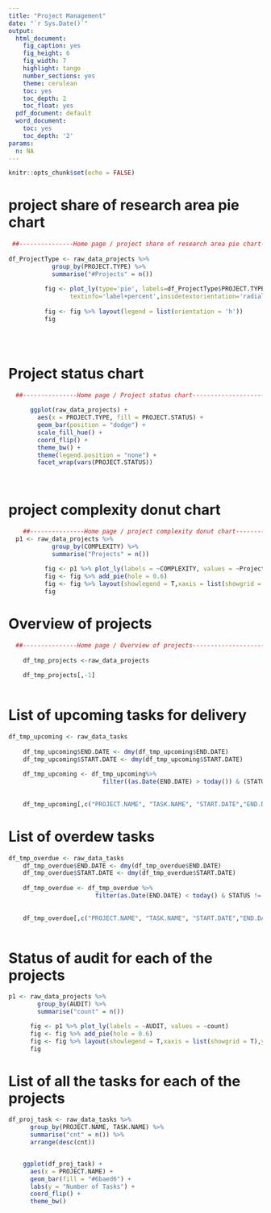 ```yaml
---
title: "Project Management"
date: "`r Sys.Date()`"
output:
  html_document:
    fig_caption: yes
    fig_height: 6
    fig_width: 7
    highlight: tango
    number_sections: yes
    theme: cerulean
    toc: yes
    toc_depth: 2
    toc_float: yes
  pdf_document: default
  word_document:
    toc: yes
    toc_depth: '2'
params:
  n: NA
---
```



```r
knitr::opts_chunk$set(echo = FALSE)
```

<!-- ```{r} -->
<!-- library(shiny) -->
<!-- library(shinydashboard) -->
<!-- library(dplyr) -->
<!-- library(leaflet) -->
<!-- library(ggplot2) -->
<!-- library(tidyverse) -->
<!-- library(DT) -->
<!-- library(plotly) -->
<!-- library(purrr) -->
<!-- library(glue) -->
<!-- library(rhandsontable) -->
<!-- library(tidyr) -->
<!-- library(shinyalert) -->
<!-- library(shinyjs) -->
<!-- library(supercaliheatmapwidget) -->
<!-- library(lubridate) -->
<!-- library(vistime) -->
<!-- library(timevis) -->
<!-- library(rmarkdown) -->



<!-- raw_data_tasks <- read.csv("./Data/task_tracker.csv") -->
<!-- raw_data_projects <- read.csv("./Data/project_tracker.csv") -->
<!-- raw_data_team <- read.csv("./Data/team_tracker.csv") -->
<!-- raw_data_time <- read.csv("./Data/time_tracker.csv") -->
<!-- raw_data_time$day <- dmy(raw_data_time$day) -->

<!-- ``` -->




# **project share of research area pie chart**


  
```r

 ##---------------Home page / project share of research area pie chart------------------------------------------
    
df_ProjectType <- raw_data_projects %>% 
            group_by(PROJECT.TYPE) %>% 
            summarise("#Projects" = n())
          
          fig <- plot_ly(type='pie', labels=df_ProjectType$PROJECT.TYPE, values=df_ProjectType$`#Projects`, 
                 textinfo='label+percent',insidetextorientation='radial')
          
          fig <- fig %>% layout(legend = list(orientation = 'h'))
          fig
          

  
```    

# **Project status chart**  
```r

  ##---------------Home page / Project status chart--------------------------------------------------------------
    
      ggplot(raw_data_projects) +
        aes(x = PROJECT.TYPE, fill = PROJECT.STATUS) +
        geom_bar(position = "dodge") +
        scale_fill_hue() +
        coord_flip() +
        theme_bw() +
        theme(legend.position = "none") +
        facet_wrap(vars(PROJECT.STATUS))
        
    

```

# **project complexity donut chart**
```r

    ##---------------Home page / project complexity donut chart-------------------------------------------------  
  p1 <- raw_data_projects %>%
            group_by(COMPLEXITY) %>%
            summarise("Projects" = n())
          
          fig <- p1 %>% plot_ly(labels = ~COMPLEXITY, values = ~Projects)
          fig <- fig %>% add_pie(hole = 0.6)
          fig <- fig %>% layout(showlegend = T,xaxis = list(showgrid = T),yaxis = list(showgrid = T))
          fig  

```

# **Overview of projects**
```r

  ##---------------Home page / Overview of projects------------------------------------------------- 
  
    df_tmp_projects <-raw_data_projects
    
    df_tmp_projects[,-1]
      

```
# **List of upcoming tasks for delivery**

```r

df_tmp_upcoming <- raw_data_tasks
  
    df_tmp_upcoming$END.DATE <- dmy(df_tmp_upcoming$END.DATE)
    df_tmp_upcoming$START.DATE <- dmy(df_tmp_upcoming$START.DATE)
      
    df_tmp_upcoming <- df_tmp_upcoming%>% 
                          filter((as.Date(END.DATE) > today()) & (STATUS != "Completed"))
    
    
    df_tmp_upcoming[,c("PROJECT.NAME", "TASK.NAME", "START.DATE","END.DATE", "STATUS")]

```


# **List of overdew tasks**
```r

df_tmp_overdue <- raw_data_tasks
    df_tmp_overdue$END.DATE <- dmy(df_tmp_overdue$END.DATE)
    df_tmp_overdue$START.DATE <- dmy(df_tmp_overdue$START.DATE)
    
    df_tmp_overdue <- df_tmp_overdue %>% 
                        filter(as.Date(END.DATE) < today() & STATUS != "Completed")
      
    
    df_tmp_overdue[,c("PROJECT.NAME", "TASK.NAME", "START.DATE","END.DATE", "STATUS")  ]
              


```

# **Status of audit for each of the projects**


```r

p1 <- raw_data_projects %>%
        group_by(AUDIT) %>%
        summarise("count" = n())

      fig <- p1 %>% plot_ly(labels = ~AUDIT, values = ~count)
      fig <- fig %>% add_pie(hole = 0.6)
      fig <- fig %>% layout(showlegend = T,xaxis = list(showgrid = T),yaxis = list(showgrid = T))
      fig

```

# **List of all the tasks for each of the projects**

```r


df_proj_task <- raw_data_tasks %>%
      group_by(PROJECT.NAME, TASK.NAME) %>%
      summarise("cnt" = n()) %>%
      arrange(desc(cnt))


    ggplot(df_proj_task) +
      aes(x = PROJECT.NAME) +
      geom_bar(fill = "#6baed6") +
      labs(y = "Number of Tasks") +
      coord_flip() +
      theme_bw()

```

